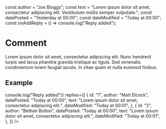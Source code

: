 
const author = "Joe Bloggs";
const text = "Lorem ipsum dolor sit amet, consectetur adipiscing elit. Vestibulum mollis semper vulputate.";
const datePosted = "Yesterday at 00:00";
const dateModified = "Today at 00:00";
const onAddReply = () => console.log("Reply added");

<Meta title="Components/Comment" component={Comment} />

# Comment

Lorem ipsum dolor sit amet, consectetur adipiscing elit. Nunc hendrerit turpis sed lacus pharetra gravida tristique ac ligula. Sed venenatis condimentum lorem feugiat iaculis. In vitae quam et nulla euismod finibus.

## Example

<Canvas>
  <Story name="Primary">
    <Comment
      author="Joe Bloggs"
      datePosted="Yesterday at 00:00"
      text="Lorem ipsum dolor sit amet, consectetur adipiscing elit. Vestibulum mollis semper vulputate."
      dateModified="Today at 00:00"
      onAddReply={() => console.log("Reply added")}
      replies={[
        {
          id: "1",
          author: "Matt Elcock",
          datePosted: "Today at 00:00",
          text: "Lorem ipsum dolor sit amet, consectetur adipiscing elit.",
          dateModified: "Today at 00:01",
        },
        {
          id: "2",
          author: "Bethan Bolton",
          datePosted: "Today at 00:00",
          text: "Lorem ipsum dolor sit amet, consectetur adipiscing elit.",
          dateModified: "Today at 00:01",
        },
      ]}
    />
  </Story>
</Canvas>
